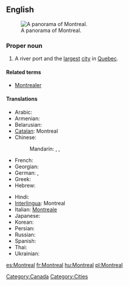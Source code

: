 {{also|Montréal}}
==English==
{{wikipedia}}
[[Image:Montreal Twilight Panorama 2006.jpg|thumb|right|A panorama of Montreal.]]

===Proper noun===
{{en-proper noun}}

# A river port and the [[largest]] [[city]] in [[Quebec]].

====Related terms====
* [[Montrealer]]

====Translations====
{{trans-top|a city in Quebec}}
* Arabic: {{t|ar|مونتريال|m|tr=muntriyaal}}
* Armenian: {{t|hy|Մոնրեալ|tr=Monreal}}
* Belarusian: {{t|be|Манрэаль|m|tr=Manreál’|xs=Belarusian}}
* [[Catalan]]: Montreal
* Chinese:
*: Mandarin: {{t|cmn|蒙特利爾|sc=Hani}},  {{t|cmn|蒙特利尔|tr=Méngtèlì'ěr|sc=Hani}}, {{t|cmn|满地河|tr=Mǎndìhé|sc=Hani}}
* French: {{t+|fr|Montréal|m}}
* Georgian: {{t|ka|მონრეალი|sc=Geor|xs=Georgian}}
* German: {{t-|de|Montreal|n}},  {{t+|de|Montréal|n}}
* Greek: {{t|el|Μόντρεαλ|tr=Móntreal}}
* Hebrew: {{t|he|מונטריאול}}
{{trans-mid}}
* Hindi: {{t|hi|मॉन्ट्रियल|tr=monṭriyal|xs=Hindi}}
* [[Interlingua]]: Montreal
* Italian: [[Montreale]] {{f}}
* Japanese: {{t|ja|モントリオー|tr=Montoriōru}}
* Korean: {{t|ko|몬트리올|tr=Monteuriol}}
* Persian: {{t|fa|مونترال|xs=Persian}}
* Russian: {{t|ru|Монреаль|m|tr=Monreál’}}
* Spanish: {{t+|es|Montreal|m}}
* Thai: {{t|th|มอนทรีออล}}
* Ukrainian: {{t|uk|Монреаль|m|tr=Monreál’|xs=Ukrainian}}
{{trans-bottom}}

[[Category:Canada]]
[[Category:Cities]]

[[es:Montreal]]
[[fr:Montreal]]
[[hu:Montreal]]
[[pl:Montreal]]